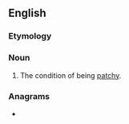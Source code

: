 ==English==

===Etymology===
{{suffix|en|patchy|ness}}

===Noun===
{{en-noun|~|es}}

# The condition of being [[patchy]].

===Anagrams===
* {{anagrams|en|a=acehinpsst|cathepsins|thin spaces}}